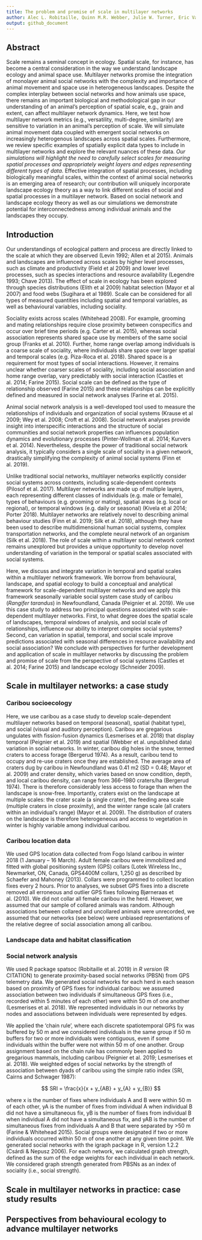 ```yaml
---
title: The problem and promise of scale in multilayer networks
author: Alec L. Robitaille, Quinn M.R. Webber, Julie W. Turner, Eric Vander Wal
output: github_document
---
```


## Abstract
Scale remains a seminal concept in ecology. Spatial scale, for instance, has become a central consideration in the way we understand landscape ecology and animal space use. Multilayer networks promise the integration of monolayer animal social networks with the complexity and importance of animal movement and space use in heterogeneous landscapes. Despite the complex interplay between social networks and how animals use space, there remains an important biological and methodological gap in our understanding of an animal’s perception of spatial scale, e.g., grain and extent, can affect multilayer network dynamics. Here, we test how multilayer network metrics (e.g., versatility, multi-degree, similarity) are sensitive to variation in an animal’s perception of scale. We will simulate animal movement data coupled with emergent social networks on increasingly heterogenous landscapes across spatial scales. Furthermore, we review specific examples of spatially explicit data types to include in multilayer networks and explore the relevant nuances of these data. *Our simulations will highlight the need to carefully select scales for measuring spatial processes and appropriately weight layers and edges representing different types of data.* Effective integration of spatial processes, including biologically meaningful scales, within the context of animal social networks is an emerging area of research; our contribution will uniquely incorporate landscape ecology theory as a way to link different scales of social and spatial processes in a multilayer network. Based on social network and landscape ecology theory as well as our simulations we demonstrate potential for interconnectedness among individual animals and the landscapes they occupy.


## Introduction
Our understandings of ecological pattern and process are directly linked to the scale at which they are observed (Levin 1992; Allen et al 2015). Animals and landscapes are influenced across scales by higher level processes, such as climate and productivity (Field et al 2009) and lower level processes, such as species interactions and resource availability (Legendre 1993; Chave 2013). The effect of scale in ecology has been explored through species distributions (Elith et al 2009) habitat selection (Mayor et al 2007) and food webs (Sugihara et al 1989). Scale can be considered for all types of measured quantities including spatial and temporal variables, as well as behavioural variables, including sociality.

Sociality exists across scales (Whitehead 2008). For example, grooming and mating relationships require close proximity between conspecifics and occur over brief time periods (e.g. Carter et al. 2015), whereas social association represents shared space use by members of the same social group (Franks et al. 2010). Further, home range overlap among individuals is a coarse scale of sociality, where individuals share space over larger spatial and temporal scales (e.g. Piza-Roca et al. 2018). Shared space is a requirement for most types of social interactions. However, it remains unclear whether coarser scales of sociality, including social association and home range overlap, vary predictably with social interaction (Castles et al. 2014; Farine 2015). Social scale can be defined as the type of relationship observed (Farine 2015) and these relationships can be explicitly defined and measured in social network analyses (Farine et al. 2015).

Animal social network analysis is a well-developed tool used to measure the relationships of individuals and organization of social systems (Krause et al 2009; Wey et al. 2008; Croft et al. 2008). Social network analyses provide insight into interspecific interactions and the structure of social communities and social network properties can influences population dynamics and evolutionary processes (Pinter-Wollman et al. 2014; Kurvers et al. 2014). Nevertheless, despite the power of traditional social network analysis, it typically considers a single scale of sociality in a given network, drastically simplifying the complexity of animal social systems (Finn et al. 2019).

Unlike traditional social networks, multilayer networks explicitly consider social systems across contexts, including scale-dependent contexts (Pilosof et al. 2017). Multilayer networks are made up of multiple layers, each representing different classes of individuals (e.g. male or female), types of behaviours (e.g. grooming or mating), spatial areas (e.g. local or regional), or temporal windows (e.g. daily or seasonal) (Kivela et al 2014; Porter 2018). Multilayer networks are relatively novel to describing animal behaviour studies (Finn et al. 2019; Silk et al. 2018), although they have been used to describe multidimensional human social systems, complex transportation networks, and the complete neural network of an organism (Silk et al. 2018). The role of scale within a multilayer social network context remains unexplored but provides a unique opportunity to develop novel understanding of variation in the temporal or spatial scales associated with social systems.

Here, we discuss and integrate variation in temporal and spatial scales within a multilayer network framework. We borrow from behavioural, landscape, and spatial ecology to build a conceptual and analytical framework for scale-dependent multilayer networks and we apply this framework seasonally variable social system case study of caribou (*Rangifer tarandus*) in Newfoundland, Canada (Peignier et al. 2019). We use this case study to address two principal questions associated with scale-dependent multilayer networks. First, to what degree does the spatial scale of landscapes, temporal windows of analysis, and social scale of relationships, influence our ability to interpret complex social systems? Second, can variation in spatial, temporal, and social scale improve predictions associated with seasonal differences in resource availability and social association? We conclude with perspectives for further development and application of scale in multilayer networks by discussing the problem and promise of scale from the perspective of social systems (Castles et al. 2014; Farine 2015) and landscape ecology (Schneider 2009).


## Scale in multilayer networks: a case study

### Caribou socioecology
Here, we use caribou as a case study to develop scale-dependent multilayer networks based on temporal (seasonal), spatial (habitat type), and social (visual and auditory perception). Caribou are gregarious ungulates with fission-fusion dynamics (Lesmerises et al. 2018) that display temporal (Peignier et al. 2019) and spatial (Webber et al. unpublished data) variation in social networks. In winter, caribou dig holes in the snow, termed craters to access forage (Bergerud 1974). As a result, caribou tend to occupy and re-use craters once they are established. The average area of craters dug by caribou in Newfoundland was 0.41 m2 (SD = 0.48; Mayor et al. 2009) and crater density, which varies based on snow condition, depth, and local caribou density, can range from 366–1980 craters/ha (Bergerud 1974). There is therefore considerably less access to forage than when the landscape is snow-free. Importantly, craters exist on the landscape at multiple scales: the crater scale (a single crater), the feeding area scale (multiple craters in close proximity), and the winter range scale (all craters within an individual’s range) (Mayor et al. 2009). The distribution of craters on the landscape is therefore heterogeneous and access to vegetation in winter is highly variable among individual caribou.

### Caribou location data
We used GPS location data collected from Fogo Island caribou in winter 2018 (1 January – 16 March). Adult female caribou were immobilized and fitted with global positioning system (GPS) collars (Lotek Wireless Inc., Newmarket, ON, Canada, GPS4400M collars, 1,250 g) as described by Schaefer and Mahoney (2013). Collars were programmed to collect location fixes every 2 hours. Prior to analyses, we subset GPS fixes into a discrete removed all erroneous and outlier GPS fixes following Bjørneraas et al. (2010). We did not collar all female caribou in the herd. However, we assumed that our sample of collared animals was random. Although associations between collared and uncollared animals were unrecorded, we assumed that our networks (see below) were unbiased representations of the relative degree of social association among all caribou.

### Landscape data and habitat classification

### Social network analysis
We used R package spatsoc (Robitaille et al. 2019) in *R version* (R CITATION) to generate proximity-based social networks (PBSN) from GPS telemetry data. We generated social networks for each herd in each season based on proximity of GPS fixes for individual caribou: we assumed association between two individuals if simultaneous GPS fixes (i.e., recorded within 5 minutes of each other) were within 50 m of one another (Lesmerises et al. 2018). We represented individuals in our networks by nodes and associations between individuals were represented by edges.

We applied the ‘chain rule’, where each discrete spatiotemporal GPS fix was buffered by 50 m and we considered individuals in the same group if 50 m buffers for two or more individuals were contiguous, even if some individuals within the buffer were not within 50 m of one another. Group assignment based on the chain rule has commonly been applied to gregarious mammals, including caribou (Peignier et al. 2019; Lesmerises et al. 2018). We weighted edges of social networks by the strength of association between dyads of caribou using the simple ratio index (SRI, Cairns and Schwager 1987):

$$ SRI = \frac{x}{x + y_{AB} + y_{A} + y_{B}} $$

where x is the number of fixes where individuals A and B were within 50 m of each other, yA is the number of fixes from individual A when individual B did not have a simultaneous fix, yB is the number of fixes from individual B when individual A did not have a simultaneous fix, and yAB is the number of simultaneous fixes from individuals A and B that were separated by >50 m (Farine & Whitehead 2015). Social groups were designated if two or more individuals occurred within 50 m of one another at any given time point. We generated social networks with the igraph package in R, version 1.2.2 (Csárdi & Nepusz 2006). For each network, we calculated graph strength, defined as the sum of the edge weights for each individual in each network. We considered graph strength generated from PBSNs as an index of sociality (i.e., social strength).


## Scale in multilayer networks in practice: case study results

## Perspectives from behavioural ecology to advance multilayer networks 

